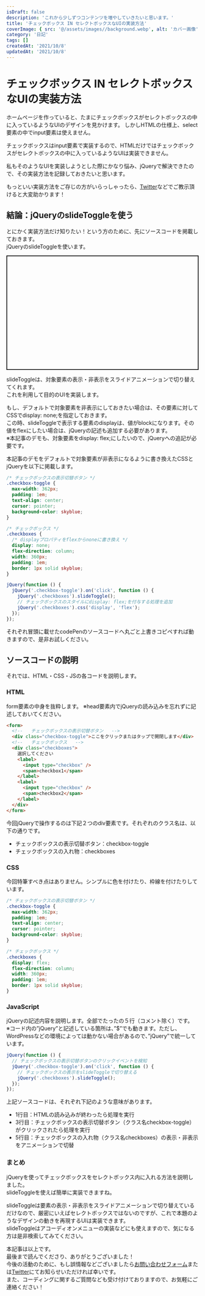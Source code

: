 ```yaml
---
isDraft: false
description: 'これから少しずつコンテンツを増やしていきたいと思います。'
title: 'チェックボックス IN セレクトボックスなUIの実装方法'
coverImage: { src: '@/assets/images//background.webp', alt: 'カバー画像' }
category: '日記'
tags: []
createdAt: '2021/10/8'
updatedAt: '2021/10/8'
---
```


# チェックボックス IN セレクトボックスなUIの実装方法

ホームページを作っていると、たまにチェックボックスがセレクトボックスの中に入っているようなUIのデザインを見かけます。
しかしHTMLの仕様上、select要素の中でinput要素は使えません。

チェックボックスはinput要素で実装するので、HTMLだけではチェックボックスがセレクトボックスの中に入っているようなUIは実装できません。

私もそのようなUIを実装しようとした際にかなり悩み、jQueryで解決できたので、その実装方法を記録しておきたいと思います。

もっといい実装方法をご存じの方がいらっしゃったら、[Twitter](https://twitter.com/swing_web)などでご教示頂けると大変助かります！

## 結論：jQueryのslideToggleを使う

とにかく実装方法だけ知りたい！という方のために、先にソースコードを掲載しておきます。  
jQueryのslideToggleを使います。

<p
  class="codepen"
  data-height="300"
  data-default-tab="html,result"
  data-slug-hash="RwgmPPG"
  data-editable="true"
  data-user="c501306014"
  style="height: 300px; box-sizing: border-box; display: flex; align-items: center; justify-content: center; border: 2px solid; margin: 1em 0; padding: 1em;"
></p>
<script
  async=""
  src="https://cpwebassets.codepen.io/assets/embed/ei.js"
></script>

slideToggleは、対象要素の表示・非表示をスライドアニメーションで切り替えてくれます。  
これを利用して目的のUIを実装します。

もし、デフォルトで対象要素を非表示にしておきたい場合は、その要素に対してCSSでdisplay: none;を指定しておきます。  
この時、slideToggleで表示する要素のdisplayは、値がblockになります。その値をflexにしたい場合は、jQueryの記述も追加する必要があります。  
※本記事のデモも、対象要素をdisplay: flex;にしたいので、jQueryへの追記が必要です。

本記事のデモをデフォルトで対象要素が非表示になるように書き換えたCSSとjQueryを以下に掲載します。

```css title="CSS" showLineNumbers
/* チェックボックスの表示切替ボタン */
.checkbox-toggle {
  max-width: 362px;
  padding: 1em;
  text-align: center;
  cursor: pointer;
  background-color: skyblue;
}

/* チェックボックス */
.checkboxes {
  /* displayプロパティをflexからnoneに書き換え */
  display: none;
  flex-direction: column;
  width: 360px;
  padding: 1em;
  border: 1px solid skyblue;
}
```

```javascript title="jQuery" showLineNumbers
jQuery(function () {
  jQuery('.checkbox-toggle').on('click', function () {
    jQuery('.checkboxes').slideToggle();
    // チェックボックスのスタイルにdisplay: flex;を付与する処理を追加
    jQuery('.checkboxes').css('display', 'flex');
  });
});
```

それぞれ冒頭に載せたcodePenのソースコードへ丸ごと上書きコピペすれば動きますので、是非お試しください。

## ソースコードの説明

それでは、HTML・CSS・JSの各コードを説明します。

### HTML

form要素の中身を抜粋します。
※head要素内でjQueryの読み込みを忘れずに記述しておいてください。

```html title="HTML" showLineNumbers
<form>
  <!--   チェックボックスの表示切替ボタン   -->
  <div class="checkbox-toggle">ここをクリックまたはタップで開閉します</div>
  <!--   チェックボックス   -->
  <div class="checkboxes">
    選択してください
    <label>
      <input type="checkbox" />
      <span>checkbox1</span>
    </label>
    <label>
      <input type="checkbox" />
      <span>checkbox2</span>
    </label>
  </div>
</form>
```

今回jQueryで操作するのは下記２つのdiv要素です。それぞれのクラス名は、以下の通りです。

- チェックボックスの表示切替ボタン：checkbox-toggle
- チェックボックスの入れ物：checkboxes

### CSS

今回特筆すべき点はありません。シンプルに色を付けたり、枠線を付けたりしています。

```css title="CSS" showLineNumbers
/* チェックボックスの表示切替ボタン */
.checkbox-toggle {
  max-width: 362px;
  padding: 1em;
  text-align: center;
  cursor: pointer;
  background-color: skyblue;
}

/* チェックボックス */
.checkboxes {
  display: flex;
  flex-direction: column;
  width: 360px;
  padding: 1em;
  border: 1px solid skyblue;
}
```

### JavaScript

jQueryの記述内容を説明します。全部でたったの５行（コメント除く）です。  
※コード内の”jQuery”と記述している箇所は、”$”でも動きます。ただし、WordPressなどの環境によっては動かない場合があるので、”jQuery”で統一しています。

```js title="jQuery" showLineNumbers
jQuery(function () {
  // チェックボックスの表示切替ボタンのクリックイベントを検知
  jQuery('.checkbox-toggle').on('click', function () {
    // チェックボックスの表示をslideToggleで切り替える
    jQuery('.checkboxes').slideToggle();
  });
});
```

上記ソースコードは、それぞれ下記のような意味があります。

- 1行目：HTMLの読み込みが終わったら処理を実行
- 3行目：チェックボックスの表示切替ボタン（クラス名checkbox-toggle）がクリックされたら処理を実行
- 5行目：チェックボックスの入れ物（クラス名checkboxes）の表示・非表示をアニメーションで切替

### まとめ

jQueryを使ってチェックボックスをセレクトボックス内に入れる方法を説明しました。  
slideToggleを使えば簡単に実装できますね。

slideToggleは要素の表示・非表示をスライドアニメーションで切り替えているだけなので、厳密にいえばセレクトボックスではないのですが、これで本題のようなデザインの動きを再現するUIは実装できます。  
slideToggleはアコーディオンメニューの実装などにも使えますので、気になる方は是非検索してみてください。

本記事は以上です。  
最後まで読んでくださり、ありがとうございました！  
今後の活動のために、もし誤情報などございましたら[お問い合わせフォーム](/portfolio/contact)または[Twitter](https://twitter.com/swing_web)にてお知らせいただければ幸いです。  
また、コーディングに関するご質問なども受け付けておりますので、お気軽にご連絡ください！
